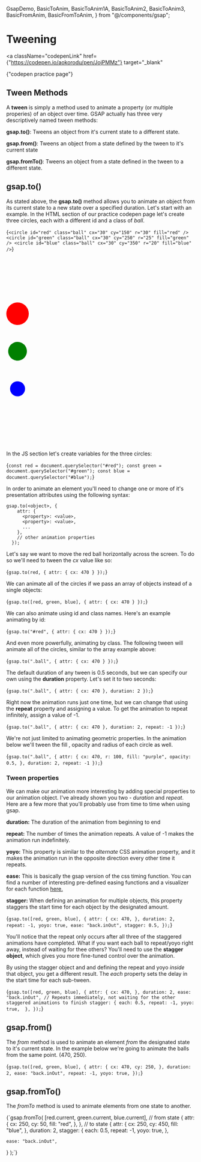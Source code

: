   GsapDemo,
  BasicToAnim,
  BasicToAnim1A,
  BasicToAnim2,
  BasicToAnim3,
  BasicFromAnim,
  BasicFromToAnim,
} from "@/components/gsap";

# Tweening

<a
  className="codepenLink"
  href={"https://codepen.io/aokorodu/pen/JojPMMz"}
  target="_blank"
>
  {"codepen practice page"}
</a>

## Tween Methods

A **tween** is simply a method used to animate a property (or multiple properies) of an object over time. GSAP actually has three very descriptively named tween methods:

**gsap.to()**: Tweens an object from it's current state to a different state.

**gsap.from()**: Tweens an object from a state defined by the tween to it's current state

**gsap.fromTo()**: Tweens an object from a state defined in the tween to a different state.

## gsap.to()

As stated above, the **gsap.to()** method allows you to animate an object from its current state to a new state over a specified duration. Let's start with an example. In the HTML section of our practice codepen page let's create three circles, each with a different id and a class of _ball_.

<Blocks>{`<circle id="red" class="ball" cx="30" cy="150" r="30" fill="red" />
<circle id="green" class="ball" cx="30" cy="250" r="25" fill="green" />
<circle id="blue" class="ball" cx="30" cy="350" r="20" fill="blue" />`}</Blocks>

<svg width="500" height="500" viewBox="0 0 500 500">
  <rect
    id="bg"
    x="0"
    y="0"
    width=""
    height=""
    fill="#eaeaea"
    stroke="black"
    stroke-width="2"
  />
  <circle id="red" class="ball" cx="30" cy="150" r="30" fill="red" />
  <circle id="green" class="ball" cx="30" cy="250" r="25" fill="green" />
  <circle id="blue" class="ball" cx="30" cy="350" r="20" fill="blue" />
</svg>

In the JS section let's create variables for the three circles:

<Blocks>{`const red = document.querySelector("#red");
const green = document.querySelector("#green");
const blue = document.querySelector("#blue");`}</Blocks>

In order to animate an element you'll need to change one or more of it's presentation attributes using the following syntax:

```
gsap.to(<object>, {
    attr: {
      <property>: <value>,
      <property>: <value>,
      ...
    },
    // other animation properties
  });
```

Let's say we want to move the red ball horizontally across the screen. To do so we'll need to tween the _cx_ value like so:

<Blocks>{`gsap.to(red, {
  attr: {
      cx: 470
  }
});`}</Blocks>

We can animate all of the circles if we pass an array of objects instead of a single objects:

<Blocks highlight="1">{`gsap.to([red, green, blue], {
  attr: {
    cx: 470
  }
});`}</Blocks>

We can also animate using id and class names. Here's an example animating by id:

<Blocks highlight="1">{`gsap.to("#red", {
  attr: {
    cx: 470
  }
});`}</Blocks>

And even more powerfully, animating by class. The following tween will animate all of the circles, similar to the array example above:

<Blocks highlight="1">{`gsap.to(".ball", {
  attr: {
    cx: 470
  }
});`}</Blocks>

The default duration of any tween is 0.5 seconds, but we can specify our own using the **duration** property. Let's set it to two seconds:

<Blocks highlight="5">{`gsap.to(".ball", {
  attr: {
      cx: 470
  },
  duration: 2
});`}</Blocks>

Right now the animation runs just one time, but we can change that using the **repeat** property and assigning a value. To get the animation to repeat infinitely, assign a value of -1.

<Blocks highlight="5">{`gsap.to(".ball", {
  attr: {
      cx: 470
  },
  duration: 2,
  repeat: -1
});`}</Blocks>

<BasicToAnim />

We're not just limited to animating geometric properties. In the animation below we'll tween the fill , opacity and radius of each circle as well.

<Blocks>{`gsap.to(".ball", {
  attr: {
      cx: 470,
      r: 100,
      fill: "purple",
      opacity: 0.5,
  },
  duration: 2,
  repeat: -1
});`}</Blocks>

<BasicToAnim1A />

### Tween properties

We can make our animation more interesting by adding special properties to our animation object. I've already shown you two - _duration_ and _repeat_. Here are a few more that you'll probably use from time to time when using gsap.

**duration:**
The duration of the animation from beginning to end

**repeat:**
The number of times the animation repeats. A value of -1 makes the animation run indefinitely.

**yoyo:**
This property is similar to the _alternate_ CSS animation property, and it makes the animation run in the opposite direction every other time it repeats.

**ease:**
This is basically the gsap version of the css timing function. You can find a number of interesting pre-defined easing functions and a visualizer for each function <a href="https://gsap.com/docs/v3/Eases/" target="_blank">
here.</a>

**stagger:**
When defining an animation for multiple objects, this property staggers the start time for each object by the designated amount.

<Blocks highlight="5-9">{`gsap.to([red, green, blue], {
  attr: {
    cx: 470,
  },
  duration: 2,
  repeat: -1,
  yoyo: true,
  ease: "back.inOut",
  stagger: 0.5,
});`}</Blocks>

<BasicToAnim2 />

You'll notice that the repeat only occurs after all three of the staggered animations have completed. What if you want each ball to repeat/yoyo right away, instead of waiting for thee others? You'll need to use the **stagger object**, which gives you more fine-tuned control over the animation.

By using the stagger object and and defining the repeat and yoyo _inside_ that object, you get a different result. The _each_ property sets the delay in the start time for each sub-tween.

<Blocks>{`gsap.to([red, green, blue], {
  attr: {
    cx: 470,
  },
  duration: 2,
  ease: "back.inOut",
  // Repeats immediately, not waiting for the other staggered animations to finish
  stagger: {
    each: 0.5,
    repeat: -1,
    yoyo: true, 
  },
});`}</Blocks>

<BasicToAnim3 />

## gsap.from()

The _from_ method is used to animate an element _from_ the designated state to it's current state. In the example below we're going to animate the balls from the same point. (470, 250).

<Blocks>{`gsap.to([red, green, blue], {
  attr: {
    cx: 470,
    cy: 250,
  },
  duration: 2,
  ease: "back.inOut",
  repeat: -1,
  yoyo: true,
});`}</Blocks>

<BasicFromAnim />

## gsap.fromTo()

The _fromTo_ method is used to animate elements from one state to another.

<Blocks>{`gsap.fromTo(
  [red.current, green.current, blue.current],
  // from state
  {
    attr: {
      cx: 250,
      cy: 50,
      fill: "red",
    },
  },
  // to state
  {
    attr: {
      cx: 250,
      cy: 450,
      fill: "blue",
    },
    duration: 2,
    stagger: {
      each: 0.5,
      repeat: -1,
      yoyo: true,
    },

    ease: "back.inOut",

}
);`}</Blocks>

<BasicFromToAnim />
